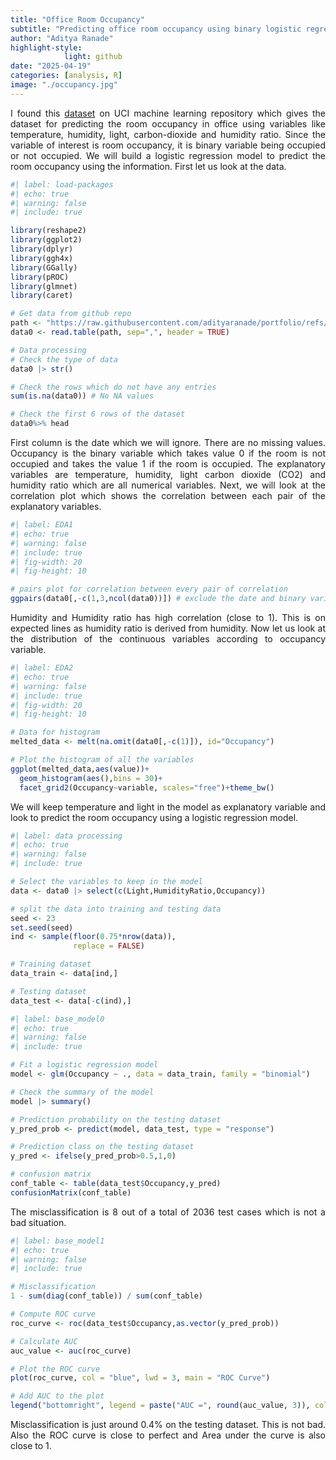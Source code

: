 ```yaml
---
title: "Office Room Occupancy"
subtitle: "Predicting office room occupancy using binary logistic regression model"
author: "Aditya Ranade"
highlight-style:
            light: github
date: "2025-04-19"
categories: [analysis, R]
image: "./occupancy.jpg"
---
```


::: {style="text-align: justify"}
I found this [dataset](https://archive.ics.uci.edu/dataset/357/occupancy+detection) on UCI machine learning repository which gives the dataset for predicting the room occupancy in office using variables like temperature, humidity, light, carbon-dioxide and humidity ratio. Since the variable of interest is room occupancy, it is binary variable being occupied or not occupied. We will build a logistic regression model to predict the room occupancy using the information. First let us look at the data.
:::

```r
#| label: load-packages
#| echo: true
#| warning: false
#| include: true

library(reshape2)
library(ggplot2)
library(dplyr)
library(ggh4x)
library(GGally)
library(pROC)
library(glmnet)
library(caret)

# Get data from github repo
path <- "https://raw.githubusercontent.com/adityaranade/portfolio/refs/heads/main/occupancy/occupancy_data.txt"
data0 <- read.table(path, sep=",", header = TRUE)

# Data processing
# Check the type of data
data0 |> str()

# Check the rows which do not have any entries
sum(is.na(data0)) # No NA values

# Check the first 6 rows of the dataset
data0%>% head

```

::: {style="text-align: justify"}
First column is the date which we will ignore. There are no missing values. Occupancy is the binary variable which takes value 0 if the room is not occupied and takes the value 1 if the room is occupied. The explanatory variables are temperature, humidity, light carbon dioxide (CO2) and humidity ratio which are all numerical variables. Next, we will look at the correlation plot which shows the correlation between each pair of the explanatory variables.
:::

```r
#| label: EDA1
#| echo: true
#| warning: false
#| include: true
#| fig-width: 20
#| fig-height: 10

# pairs plot for correlation between every pair of correlation
ggpairs(data0[,-c(1,3,ncol(data0))]) # exclude the date and binary variable

```

::: {style="text-align: justify"}
Humidity and Humidity ratio has high correlation (close to 1). This is on expected lines as humidity ratio is derived from humidity. Now let us look at the distribution of the continuous variables according to occupancy variable.
:::

```r
#| label: EDA2
#| echo: true
#| warning: false
#| include: true
#| fig-width: 20
#| fig-height: 10

# Data for histogram
melted_data <- melt(na.omit(data0[,-c(1)]), id="Occupancy")

# Plot the histogram of all the variables
ggplot(melted_data,aes(value))+
  geom_histogram(aes(),bins = 30)+
  facet_grid2(Occupancy~variable, scales="free")+theme_bw()
```

::: {style="text-align: justify"}
We will keep temperature and light in the model as explanatory variable and look to predict the room occupancy using a logistic regression model.
:::

```r
#| label: data processing
#| echo: true
#| warning: false
#| include: true

# Select the variables to keep in the model
data <- data0 |> select(c(Light,HumidityRatio,Occupancy))

# split the data into training and testing data
seed <- 23
set.seed(seed)
ind <- sample(floor(0.75*nrow(data)),
              replace = FALSE)

# Training dataset
data_train <- data[ind,]

# Testing dataset
data_test <- data[-c(ind),]

```

```r
#| label: base_model0
#| echo: true
#| warning: false
#| include: true

# Fit a logistic regression model
model <- glm(Occupancy ~ ., data = data_train, family = "binomial") 

# Check the summary of the model
model |> summary()

# Prediction probability on the testing dataset
y_pred_prob <- predict(model, data_test, type = "response")

# Prediction class on the testing dataset
y_pred <- ifelse(y_pred_prob>0.5,1,0)

# confusion matrix
conf_table <- table(data_test$Occupancy,y_pred)
confusionMatrix(conf_table)
```

::: {style="text-align: justify"}
The misclassification is 8 out of a total of 2036 test cases which is not a bad situation.
:::

```r
#| label: base_model1
#| echo: true
#| warning: false
#| include: true

# Misclassification
1 - sum(diag(conf_table)) / sum(conf_table)

# Compute ROC curve
roc_curve <- roc(data_test$Occupancy,as.vector(y_pred_prob))

# Calculate AUC
auc_value <- auc(roc_curve)

# Plot the ROC curve
plot(roc_curve, col = "blue", lwd = 3, main = "ROC Curve")

# Add AUC to the plot
legend("bottomright", legend = paste("AUC =", round(auc_value, 3)), col = "blue", lwd = 3)
```

::: {style="text-align: justify"}
Misclassification is just around 0.4% on the testing dataset. This is not bad. Also the ROC curve is close to perfect and Area under the curve is also close to 1.
:::